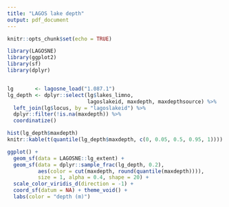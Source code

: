 ```yaml
---
title: "LAGOS lake depth"
output: pdf_document
---
```


```r
knitr::opts_chunk$set(echo = TRUE)
```

```r
library(LAGOSNE)
library(ggplot2)
library(sf)
library(dplyr)


lg       <- lagosne_load("1.087.1")
lg_depth <- dplyr::select(lg$lakes_limno, 
                          lagoslakeid, maxdepth, maxdepthsource) %>% 
  left_join(lg$locus, by = "lagoslakeid") %>%
  dplyr::filter(!is.na(maxdepth)) %>%
  coordinatize()
```

```r
hist(lg_depth$maxdepth)
knitr::kable(t(quantile(lg_depth$maxdepth, c(0, 0.05, 0.5, 0.95, 1))))

ggplot() + 
  geom_sf(data = LAGOSNE::lg_extent) +
  geom_sf(data = dplyr::sample_frac(lg_depth, 0.2), 
          aes(color = cut(maxdepth, round(quantile(maxdepth)))), 
          size = 1, alpha = 0.4, shape = 20) +
  scale_color_viridis_d(direction = -1) +
  coord_sf(datum = NA) + theme_void() +
  labs(color = "depth (m)")
```
